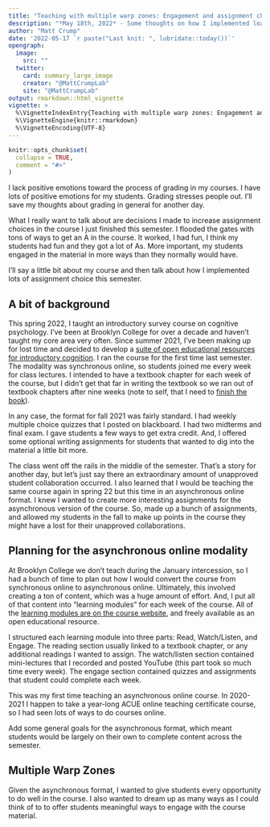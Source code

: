```yaml
---
title: "Teaching with multiple warp zones: Engagement and assignment choice"
description: "*May 18th, 2022* - Some thoughts on how I implemented loads of assignment choice in my intro to cognition course this semester. "
author: "Matt Crump"
date: '2022-05-17 `r paste("Last knit: ", lubridate::today())`'
opengraph:
  image: 
    src: ""
  twitter:
    card: summary_large_image
    creator: "@MattCrumpLab"
    site: "@MattCrumpLab"
output: rmarkdown::html_vignette
vignette: >
  %\VignetteIndexEntry{Teaching with multiple warp zones: Engagement and assignment choice}
  %\VignetteEngine{knitr::rmarkdown}
  %\VignetteEncoding{UTF-8}
---
```


```r
knitr::opts_chunk$set(
  collapse = TRUE,
  comment = "#>"
)
```


I lack positive emotions toward the process of grading in my courses. I have lots of positive emotions for my students. Grading stresses people out. I'll save my thoughts about grading in general for another day. 

What I really want to talk about are decisions I made to increase assignment choices in the course I just finished this semester. I flooded the gates with tons of ways to get an A in the course. It worked, I had fun, I think my students had fun and they got a lot of As. More important, my students engaged in the material in more ways than they normally would have.

I'll say a little bit about my course and then talk about how I implemented lots of assignment choice this semester.

## A bit of background

This spring 2022, I taught an introductory survey course on cognitive psychology. I've been at Brooklyn College for over a decade and haven't taught my core area very often. Since summer 2021, I've been making up for lost time and decided to develop a [suite of open educational resources for introductory cognition](https://www.crumplab.com/cognition/). I ran the course for the first time last semester. The modality was synchronous online, so students joined me every week for class lectures. I intended to have a textbook chapter for each week of the course, but I didn't get that far in writing the textbook so we ran out of textbook chapters after nine weeks (note to self, that I need to [finish the book](https://www.crumplab.com/cognition/textbook)).

In any case, the format for fall 2021 was fairly standard. I had weekly multiple choice quizzes that I posted on blackboard. I had two midterms and final exam. I gave students a few ways to get extra credit. And, I offered some optional writing assignments for students that wanted to dig into the material a little bit more.

The class went off the rails in the middle of the semester. That's a story for another day, but let's just say there an extraordinary amount of unapproved student collaboration occurred. I also learned that I would be teaching the same course again in spring 22 but this time in an asynchronous online format. I knew I wanted to create more interesting assignments for the asynchronous version of the course. So, made up a bunch of assignments, and allowed my students in the fall to make up points in the course they might have a lost for their unapproved collaborations.

## Planning for the asynchronous online modality

At Brooklyn College we don't teach during the January intercession, so I had a bunch of time to plan out how I would convert the course from synchronous online to asynchronous online. Ultimately, this involved creating a ton of content, which was a huge amount of effort. And, I put all of that content into "learning modules" for each week of the course. All of the [learning modules are on the course website](https://www.crumplab.com/cognition/articles/modules/L0_Getting_Started.html), and freely available as an open educational resource.

I structured each learning module into three parts: Read, Watch/Listen, and Engage. The reading section usually linked to a textbook chapter, or any additional readings I wanted to assign. The watch/listen section contained mini-lectures that I recorded and posted YouTube (this part took so much time every week). The engage section contained quizzes and assignments that student could complete each week. 

This was my first time teaching an asynchronous online course. In 2020-2021 I happen to take a year-long ACUE online teaching certificate course, so I had seen lots of ways to do courses online. 

Add some general goals for the asynchronous format, which meant students would be largely on their own to complete content across the semester.

## Multiple Warp Zones

Given the asynchronous format, I wanted to give students every opportunity to do well in the course. I also wanted to dream up as many ways as I could think of to to offer students meaningful ways to engage with the course material. 









